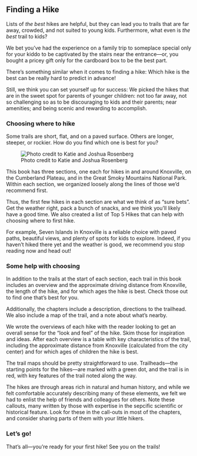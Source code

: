 ## Finding a Hike

Lists of *the best* hikes are helpful, but they can lead you to trails that are far away, crowded, and not suited to young kids. Furthermore, what even is *the best* trail to kids?

We bet you've had the experience on a family trip to someplace special only for your kiddo to be captivated by the stairs near the entrance---or, you bought a pricey gift only for the cardboard box to be the best part.

There's something similar when it comes to finding a hike: Which hike is the best can be really hard to predict in advance!

Still, we think you can set yourself up for success: We picked the hikes that are in the sweet spot for parents of younger children: not too far away, not so challenging so as to be discouraging to kids and their parents; near amenities; and being scenic and rewarding to accomplish.

### Choosing where to hike

Some trails are short, flat, and on a paved surface. Others are longer, steeper, or rockier. How do you find which one is best for you?

![Photo credit to Katie and Joshua Rosenberg](img/rocky trail.jpg)

This book has three sections, one each for hikes in and around Knoxville, on the Cumberland Plateau, and in the Great Smoky Mountains National Park. Within each section, we organized loosely along the lines of those we’d recommend first. 

Thus, the first few hikes in each section are what we think of as "sure bets". Get the weather right, pack a bunch of snacks, and we think you’ll likely have a good time. We also created a list of Top 5 Hikes that can help with choosing where to first hike.

For example, Seven Islands in Knoxville is a reliable choice with paved paths, beautiful views, and plenty of spots for kids to explore. Indeed, if you haven't hiked there yet and the weather is good, we recommend you stop reading now and head out!

### Some help with choosing

In addition to the trails at the start of each section, each trail in this book includes an overview and the approximate driving distance from Knoxville, the length of the hike, and for which ages the hike is best. Check those out to find one that's best for you.

Additionally, the chapters include a description, directions to the trailhead. We also include a map of the trail, and a note about what’s nearby. 

We wrote the overviews of each hike with the reader looking to get an overall sense for the "look and feel" of the hike. Skim those for inspiration and ideas. After each overview is a table with key characteristics of the trail, including the approximate distance from Knoxville (calculated from the city center) and for which ages of children the hike is best.

The trail maps should be pretty straightforward to use. Trailheads---the starting points for the hikes---are marked with a green dot, and the trail is in red, with key features of the trail noted along the way. 

The hikes are through areas rich in natural and human history, and while we felt comfortable accurately describing many of these elements, we felt we had to enlist the help of friends and colleagues for others. Note these callouts, many written by those with expertise in the sepcific scientific or historical feature. Look for these in the call-outs in most of the chapters, and consider sharing parts of them with your little hikers.

### Let's go!

That's all---you're ready for your first hike! See you on the trails!